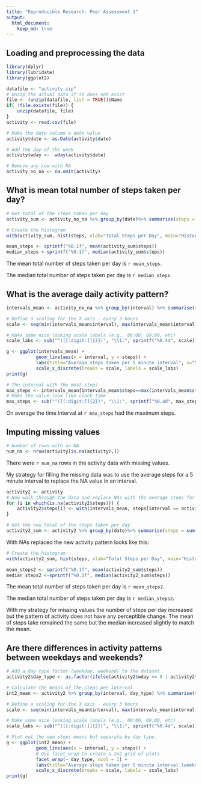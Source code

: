 ```yaml
---
title: "Reproducible Research: Peer Assessment 1"
output: 
  html_document:
    keep_md: true
---
```



## Loading and preprocessing the data
```r
library(dplyr)
library(lubridate)
library(ggplot2)

datafile <- "activity.zip"
# Unzip the actual data if it does not exist
file <- (unzip(datafile, list = TRUE))$Name
if( !file.exists(file)) {
    unzip(datafile, file)
}
activity <- read.csv(file)

# Make the date column a date value
activity$date <- as.Date(activity$date)

# Add the day of the week
activity$wday <-  wday(activity$date)

# Remove any row with NA
activity_no_na <- na.omit(activity)
```

## What is mean total number of steps taken per day?

```r
# Get total of the steps taken per day
activity_sum <- activity_no_na %>% group_by(date)%>% summarise(steps = sum(steps))

# Create the histogram
with(activity_sum, hist(steps, xlab="Total Steps per Day", main="Histogram of total steps per day", col="red"))

mean_steps <- sprintf("%0.1f", mean(activity_sum$steps))
median_steps <-sprintf("%0.1f", median(activity_sum$steps))

```

The mean total number of steps taken per day is `r mean_steps`.

The median total number of steps taken per day is `r median_steps`.

## What is the average daily activity pattern?

```r
intervals_mean <- activity_no_na %>% group_by(interval) %>% summarise(steps = mean(steps))

# Define a scaling for the X axis - every 3 hours
scale <- seq(min(intervals_mean$interval), max(intervals_mean$interval), by=300)

# Make some nice looking scale labels (e.g., 06:00, 09:00, etc)
scale_labs <- sub("^([[:digit:]]{2})", "\\1:", sprintf("%0.4d", scale))

g <- ggplot(intervals_mean) + 
           geom_line(aes(x = interval, y = steps)) +
           labs(title="Average steps taken per 5 minute interval", x="5 min. interval", y="Steps") +
           scale_x_discrete(breaks = scale, labels = scale_labs)
print(g)

# The interval with the most steps
max_steps <- intervals_mean[intervals_mean$steps==max(intervals_mean$steps),]$interval
# Make the value look like clock time
max_steps <- sub("^([[:digit:]]{2})", "\\1:", sprintf("%0.4d", max_steps))
```

On average the time interval at `r max_steps` had the maximum steps.

## Imputing missing values

```r
# Number of rows with an NA
num_na <- nrow(activity[is.na(activity),])
```

There were `r num_na` rows in the activity data with missing values.

My strategy for filling the missing data was to use the average steps for a 5 minute interval to replace the NA value in an interval.

```r
activity2 <- activity
# Now walk through the data and replace NAs with the average steps for that interval.
for (i in which(is.na(activity2$steps))) {
    activity2$steps[i] <- with(intervals_mean, steps[interval == activity2$interval[i]])
}

# Get the new total of the steps taken per day
activity2_sum <- activity2 %>% group_by(date)%>% summarise(steps = sum(steps))

```


With NAs replaced the new activity pattern looks like this:

```r
# Create the histogram
with(activity2_sum, hist(steps, xlab="Total Steps per Day", main="Histogram of total steps per day", col="red"))

mean_steps2 <- sprintf("%0.1f", mean(activity2_sum$steps))
median_steps2 <-sprintf("%0.1f", median(activity2_sum$steps))

```

The mean total number of steps taken per day is `r mean_steps2`.

The median total number of steps taken per day is `r median_steps2`.

With my strategy for missing values the number of steps per day increased but the pattern of activity does not have any perceptible change. The mean of steps take remained the same but the median increased slightly to match the mean.

## Are there differences in activity patterns between weekdays and weekends?

```r

# Add a day type factor (weekday, weekend) to the dataset
activity2$day_type <- as.factor(ifelse(activity2$wday == 0 | activity2$wday == 6, "weekend", "weekday"))

# Calculate the means of the steps per interval
int2_mean <- activity2 %>% group_by(interval, day_type) %>% summarise(steps = mean(steps))

# Define a scaling for the X axis - every 3 hours
scale <- seq(min(intervals_mean$interval), max(intervals_mean$interval), by=300)

# Make some nice looking scale labels (e.g., 06:00, 09:00, etc)
scale_labs <- sub("^([[:digit:]]{2})", "\\1:", sprintf("%0.4d", scale))

# Plot out the new steps means but separate by day type.
g <- ggplot(int2_mean) + 
           geom_line(aes(x = interval, y = steps)) +
           # Use facet_wrap to create a 2x2 grid of plots
           facet_wrap(~ day_type, ncol = 1) + 
           labs(title="Average steps taken per 5 minute interval (weekdays vs. weekends)", x="5 min. interval", y="Steps") +
           scale_x_discrete(breaks = scale, labels = scale_labs)
print(g)
```

